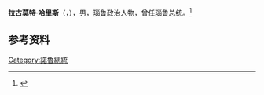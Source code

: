 '''拉古莫特·哈里斯'''（{{lang-en|Lagumot Harris}}，{{bd|1938年|12月23日|1999年|9月8日|}}），男，[[瑙鲁|瑙鲁]]政治人物，曾任[[瑙鲁总统|瑙鲁总统]]。<ref>{{Cite book|title=瑙鲁|author=赵少峰编著|publisher=社会科学文献出版社|year=2017|isbn=9787520112840|location=北京|pages=47}}</ref>

== 参考资料 ==
{{reflist}}

{{瑙鲁小作品}}

{{Authority control}}
{{DEFAULTSORT:Harris}}
[[Category:諾魯總統|Category:諾魯總統]]